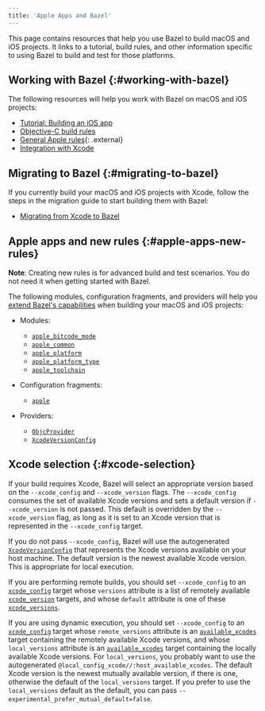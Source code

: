 ```yaml
---
title: 'Apple Apps and Bazel'
---
```


This page contains resources that help you use Bazel to build macOS and iOS
projects. It links to a tutorial, build rules, and other information specific to
using Bazel to build and test for those platforms.

## Working with Bazel {:#working-with-bazel}

The following resources will help you work with Bazel on macOS and iOS projects:

*  [Tutorial: Building an iOS app](/start/ios-app)
*  [Objective-C build rules](/reference/be/objective-c)
*  [General Apple rules](https://github.com/bazelbuild/rules_apple){: .external}
*  [Integration with Xcode](/install/ide)

## Migrating to Bazel {:#migrating-to-bazel}

If you currently build your macOS and iOS projects with Xcode, follow the steps
in the migration guide to start building them with Bazel:

*  [Migrating from Xcode to Bazel](/migrate/xcode)

## Apple apps and new rules {:#apple-apps-new-rules}

**Note**: Creating new rules is for advanced build and test scenarios.
You do not need it when getting started with Bazel.

The following modules, configuration fragments, and providers will help you
[extend Bazel's capabilities](/extending/concepts)
when building your macOS and iOS projects:

*  Modules:

   *  [`apple_bitcode_mode`](/rules/lib/builtins/apple_bitcode_mode)
   *  [`apple_common`](/rules/lib/toplevel/apple_common)
   *  [`apple_platform`](/rules/lib/builtins/apple_platform)
   *  [`apple_platform_type`](/rules/lib/builtins/apple_platform_type)
   *  [`apple_toolchain`](/rules/lib/builtins/apple_toolchain)

*  Configuration fragments:

   *  [`apple`](/rules/lib/fragments/apple)

*  Providers:

   *  [`ObjcProvider`](/rules/lib/providers/ObjcProvider)
   *  [`XcodeVersionConfig`](/rules/lib/providers/XcodeVersionConfig)

## Xcode selection {:#xcode-selection}

If your build requires Xcode, Bazel will select an appropriate version based on
the `--xcode_config` and `--xcode_version` flags. The `--xcode_config` consumes
the set of available Xcode versions and sets a default version if
`--xcode_version` is not passed. This default is overridden by the
`--xcode_version` flag, as long as it is set to an Xcode version that is
represented in the `--xcode_config` target.

If you do not pass `--xcode_config`, Bazel will use the autogenerated
[`XcodeVersionConfig`](/rules/lib/providers/XcodeVersionConfig) that represents the
Xcode versions available on your host machine. The default version is
the newest available Xcode version. This is appropriate for local execution.

If you are performing remote builds, you should set `--xcode_config` to an
[`xcode_config`](/reference/be/objective-c#xcode_config)
target whose `versions` attribute is a list of remotely available
[`xcode_version`](/reference/be/objective-c#xcode_version)
targets, and whose `default` attribute is one of these
[`xcode_versions`](/reference/be/objective-c#xcode_version).

If you are using dynamic execution, you should set `--xcode_config` to an
[`xcode_config`](/reference/be/objective-c#xcode_config)
target whose `remote_versions` attribute is an
[`available_xcodes`](/reference/be/workspace#available_xcodes)
target containing the remotely available Xcode versions, and whose
`local_versions` attribute is an
[`available_xcodes`](/reference/be/workspace#available_xcodes)
target containing the locally available Xcode versions. For `local_versions`,
you probably want to use the autogenerated
`@local_config_xcode//:host_available_xcodes`. The default Xcode version is the
newest mutually available version, if there is one, otherwise the default of the
`local_versions` target. If you prefer to use the `local_versions` default
as the default, you can pass `--experimental_prefer_mutual_default=false`.
